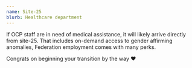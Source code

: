 ```yaml
---
name: Site-25
blurb: Healthcare department
---
```


If OCP staff are in need of medical assistance, it will likely arrive directly from site-25.
That includes on-demand access to gender affirming anomalies, Federation employment comes with many perks.

Congrats on beginning your transition by the way <span class="t-pride">&#x2764;</span>
